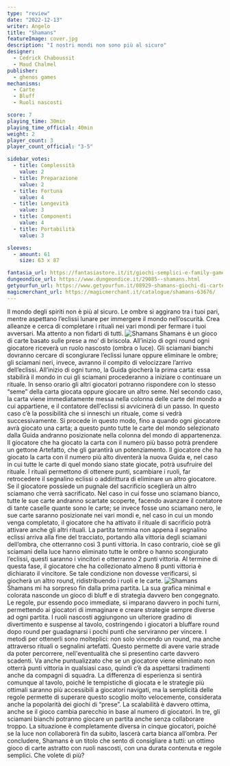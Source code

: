 ```yaml
---
type: "review"
date: "2022-12-13"
writer: Angelo
title: "Shamans"
featureImage: cover.jpg
description: "I nostri mondi non sono più al sicuro"
designer:
  - Cedrick Chaboussit
  - Maud Chalmel
publisher:
  - ghenos games
mechanisms:
  - Carte
  - Bluff
  - Ruoli nascosti

score: 7
playing_time: 30min
playing_time_official: 40min
weight: 2
player_count: 3
player_count_official: "3-5"

sidebar_votes:
  - title: Complessità
    value: 2
  - title: Preparazione
    value: 2
  - title: Fortuna
    value: 4
  - title: Longevità
    value: 3
  - title: Componenti
    value: 4
  - title: Portabilità
    value: 3

sleeves:
  - amount: 61
    size: 63 x 87

fantasia_url: https://fantasiastore.it/it/giochi-semplici-e-family-games/17764-shamans.html
dungeondice_url: https://www.dungeondice.it/29085--shamans.html
getyourfun_url: https://www.getyourfun.it/08929-shamans-giochi-di-carte.html
magicmerchant_url: https://magicmerchant.it/catalogue/shamans-63676/
---
```


<Setting>
  Il mondo degli spiriti non è più al sicuro. Le ombre si aggirano tra i tuoi
  pari, mentre aspettano l’eclissi lunare per immergere il mondo nell’oscurità.
  Crea alleanze e cerca di completare i rituali nei vari mondi per fermare i
  tuoi avversari. Ma attento a non fidarti di tutti.
</Setting>

<img src="./game1.jpg" alt="Shamans" />

<Rules>
  Shamans è un gioco di carte basato sulle prese a mo’ di briscola. All’inizio
  di ogni round ogni giocatore riceverà un ruolo nascosto (ombra o luce). Gli
  sciamani bianchi dovranno cercare di scongiurare l’eclissi lunare oppure
  eliminare le ombre; gli sciamani neri, invece, avranno il compito di
  velocizzare l’arrivo dell’eclissi. All’inizio di ogni turno, la Guida giocherà
  la prima carta: essa stabilirà il mondo in cui gli sciamani procederanno a
  iniziare o continuare un rituale. In senso orario gli altri giocatori potranno
  rispondere con lo stesso “seme” della carta giocata oppure giocare un altro
  seme. Nel secondo caso, la carta viene immediatamente messa nella colonna
  delle carte del mondo a cui appartiene, e il contatore dell’eclissi si
  avvicinerà di un passo. In questo caso c’è la possibilità che si inneschi un
  rituale, come si vedrà successivamente. Si procede in questo modo, fino a
  quando ogni giocatore avrà giocato una carta; a questo punto tutte le carte
  del mondo selezionato dalla Guida andranno posizionate nella colonna del mondo
  di appartenenza. Il giocatore che ha giocato la carta con il numero più basso
  potrà prendere un gettone Artefatto, che gli garantirà un potenziamento. Il
  giocatore che ha giocato la carta con il numero più alto diventerà la nuova
  Guida e, nel caso in cui tutte le carte di quel mondo siano state giocate,
  potrà usufruire del rituale. I rituali permettono di ottenere punti, scambiare
  i ruoli, far retrocedere il segnalino eclissi o addirittura di eliminare un
  altro giocatore. Se il giocatore possiede un pugnale del sacrificio sceglierà
  un altro sciamano che verrà sacrificato. Nel caso in cui fosse uno sciamano
  bianco, tutte le sue carte andranno scartate scoperte, facendo avanzare il
  contatore di tante caselle quante sono le carte; se invece fosse uno sciamano
  nero, le sue carte saranno posizionate nei vari mondi e, nel caso in cui un
  mondo venga completato, il giocatore che ha attivato il rituale di sacrificio
  potrà attivare anche gli altri rituali. La partita termina non appena il
  segnalino eclissi arriva alla fine del tracciato, portando alla vittoria degli
  sciamani dell’ombra, che otterranno così 3 punti vittoria. In caso contrario,
  cioè se gli sciamani della luce hanno eliminato tutte le ombre o hanno
  scongiurato l’eclissi, questi saranno i vincitori e otterranno 2 punti
  vittoria. Al termine di questa fase, il giocatore che ha collezionato almeno 8
  punti vittoria è dichiarato il vincitore. Se tale condizione non dovesse
  verificarsi, si giocherà un altro round, ridistribuendo i ruoli e le carte.
</Rules>

<img src="./game2.jpg" alt="Shamans" />

<Feedback>
  Shamans mi ha sorpreso fin dalla prima partita. La sua grafica minimal e
  colorata nasconde un gioco di bluff e di strategia davvero ben congegnato. Le
  regole, pur essendo poco immediate, si imparano davvero in pochi turni,
  permettendo ai giocatori di immaginare e creare strategie sempre diverse ad
  ogni partita. I ruoli nascosti aggiungono un ulteriore gradino di divertimento
  e suspense al tavolo, costringendo i giocatori a bluffare round dopo round per
  guadagnarsi i pochi punti che serviranno per vincere. I metodi per ottenerli
  sono molteplici: non solo vincendo un round, ma anche attraverso rituali o
  segnalini artefatti. Questo permette di avere varie strade da poter
  percorrere, nell'eventualità che si presentino carte davvero scadenti. Va
  anche puntualizzato che se un giocatore viene eliminato non otterrà punti
  vittoria in qualsiasi caso, quindi c’è da aspettarsi tradimenti anche da
  compagni di squadra. La differenza di esperienza si sentirà comunque al
  tavolo, poiché le tempistiche di giocata e le strategie più ottimali saranno
  più accessibili a giocatori navigati, ma la semplicità delle regole permette
  di superare questo scoglio molto velocemente, considerata anche la popolarità
  dei giochi di “prese”. La scalabilità è davvero ottima, anche se il gioco
  cambia parecchio in base al numero di giocatori. In tre, gli sciamani bianchi
  potranno giocare un partita anche senza collaborare troppo. La situazione è
  completamente diversa in cinque giocatori, poiché se la luce non collaborerà
  fin da subito, lascerà carta bianca all’ombra. Per concludere, Shamans è un
  titolo che sento di consigliare a tutti: un ottimo gioco di carte astratto con
  ruoli nascosti, con una durata contenuta e regole semplici. Che volete di più?
</Feedback>
